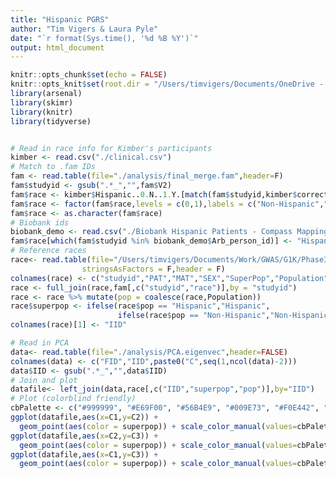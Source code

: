 ```yaml
---
title: "Hispanic PGRS"
author: "Tim Vigers & Laura Pyle"
date: "`r format(Sys.time(), '%d %B %Y')`"
output: html_document
---
```


```r
knitr::opts_chunk$set(echo = FALSE)
knitr::opts_knit$set(root.dir = "/Users/timvigers/Documents/OneDrive - The University of Colorado Denver/simmons")
library(arsenal)
library(skimr)
library(knitr)
library(tidyverse)
```

```bash

```

```r
# Read in race info for Kimber's participants
kimber <- read.csv("./clinical.csv")
# Match to .fam IDs
fam <- read.table(file="./analysis/final_merge.fam",header=F)
fam$studyid <- gsub(".*_","",fam$V2)
fam$race <- kimber$Hispanic..0.N..1.Y.[match(fam$studyid,kimber$correct_labID)]
fam$race <- factor(fam$race,levels = c(0,1),labels = c("Non-Hispanic","Hispanic"))
fam$race <- as.character(fam$race)
# Biobank ids
biobank_demo <- read.csv("./Biobank Hispanic Patients - Compass Mapping File.csv")
fam$race[which(fam$studyid %in% biobank_demo$Arb_person_id)] <- "Hispanic"
# Reference races
race<- read.table(file="/Users/timvigers/Documents/Work/GWAS/G1K/Phase3/merged/phase3_corrected.psam",
                stringsAsFactors = F,header = F)
colnames(race) <- c("studyid","PAT","MAT","SEX","SuperPop","Population")
race <- full_join(race,fam[,c("studyid","race")],by = "studyid")
race <- race %>% mutate(pop = coalesce(race,Population))
race$superpop <- ifelse(race$pop == "Hispanic","Hispanic",
                        ifelse(race$pop == "Non-Hispanic","Non-Hispanic",race$SuperPop))
colnames(race)[1] <- "IID"

# Read in PCA
data<- read.table(file="./analysis/PCA.eigenvec",header=FALSE)
colnames(data) <- c("FID","IID",paste0("C",seq(1,ncol(data)-2)))
data$IID <- gsub(".*_","",data$IID)
# Join and plot
datafile<- left_join(data,race[,c("IID","superpop","pop")],by="IID")
# Plot (colorblind friendly)
cbPalette <- c("#999999", "#E69F00", "#56B4E9", "#009E73", "#F0E442", "#0072B2", "#D55E00", "#CC79A7")
ggplot(datafile,aes(x=C1,y=C2)) + 
  geom_point(aes(color = superpop)) + scale_color_manual(values=cbPalette) + theme_bw()
ggplot(datafile,aes(x=C2,y=C3)) + 
  geom_point(aes(color = superpop)) + scale_color_manual(values=cbPalette) + theme_bw()
ggplot(datafile,aes(x=C1,y=C3)) + 
  geom_point(aes(color = superpop)) + scale_color_manual(values=cbPalette) + theme_bw()
```
